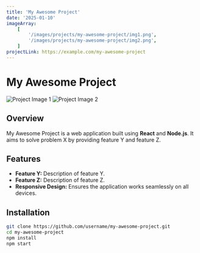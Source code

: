 ```yaml
---
title: 'My Awesome Project'
date: '2025-01-10'
imageArray:
    [
        '/images/projects/my-awesome-project/img1.png',
        '/images/projects/my-awesome-project/img2.png',
    ]
projectLink: https://example.com/my-awesome-project
---
```


# My Awesome Project

![Project Image 1](/images/projects/my-awesome-project/img1.png)
![Project Image 2](/images/projects/my-awesome-project/img2.png)

## Overview

My Awesome Project is a web application built using **React** and **Node.js**. It aims to solve problem X by providing feature Y and feature Z.

## Features

-   **Feature Y:** Description of feature Y.
-   **Feature Z:** Description of feature Z.
-   **Responsive Design:** Ensures the application works seamlessly on all devices.

## Installation

```bash
git clone https://github.com/username/my-awesome-project.git
cd my-awesome-project
npm install
npm start
```
